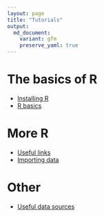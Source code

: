 ```yaml
---
layout: page
title: "Tutorials"
output:
  md_document:
    variant: gfm
    preserve_yaml: true
---
```


# The basics of R

* [Installing R](r_install)
* [R basics](r_basics)

# More R

* [Useful links](links)
* [Importing data](r_data)

# Other

* [Useful data sources](data)
